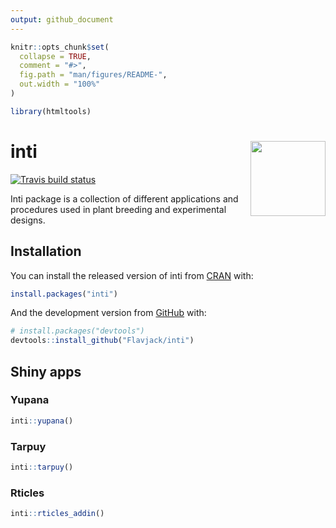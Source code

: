 ```yaml
---
output: github_document
---
```


<!-- README.md is generated from README.Rmd. Please edit that file -->

```r
knitr::opts_chunk$set(
  collapse = TRUE,
  comment = "#>",
  fig.path = "man/figures/README-",
  out.width = "100%"
)

library(htmltools)
```

# inti <img src="man/figures/logo.png" align="right" alt="" width="120" />

<!-- badges: start -->
  [![Travis build status](https://travis-ci.org/Flavjack/inti.svg?branch=master)](https://travis-ci.org/Flavjack/inti)
<!-- badges: end -->

Inti package is a collection of different applications and procedures used in plant breeding and experimental designs.

## Installation

You can install the released version of inti from [CRAN](https://CRAN.R-project.org) with:

``` r
install.packages("inti")
```

And the development version from [GitHub](https://github.com/Flavjack/inti) with:

``` r
# install.packages("devtools")
devtools::install_github("Flavjack/inti")
```
## Shiny apps

### Yupana

```r
inti::yupana()
```
### Tarpuy

```r
inti::tarpuy()
```

### Rticles

```r
inti::rticles_addin()
```

